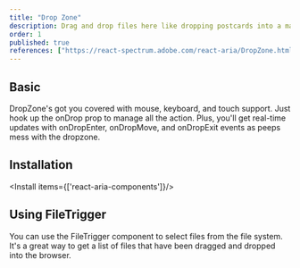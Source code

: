 ```yaml
---
title: "Drop Zone"
description: Drag and drop files here like dropping postcards into a mailbox—easy and effective for quick uploads..
order: 1
published: true
references: ["https://react-spectrum.adobe.com/react-aria/DropZone.html#props"]
---
```


## Basic

DropZone's got you covered with mouse, keyboard, and touch support. Just hook up the onDrop prop to manage all the action. Plus, you'll get real-time updates with onDropEnter, onDropMove, and onDropExit events as peeps mess with the dropzone.

<How toUse="drag-and-drop/drop-zone-demo" />

## Installation

<Install items={['react-aria-components']}/>

<SourceCode toShow='drop-zone'/>

## Using FileTrigger
You can use the FileTrigger component to select files from the file system. It's a great way to get a list of files that have been
dragged and dropped into the browser.

<How toUse="drag-and-drop/drop-zone-and-file-trigger-demo" />
